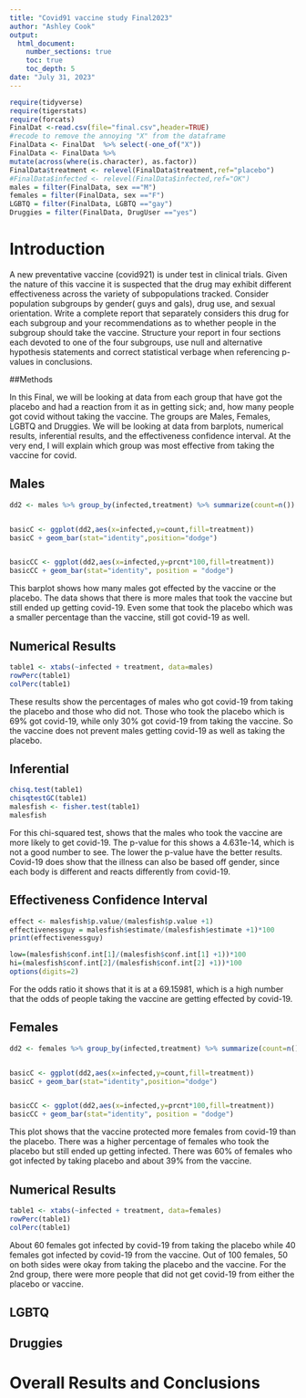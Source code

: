 ```yaml
---
title: "Covid91 vaccine study Final2023"
author: "Ashley Cook"
output: 
  html_document:
    number_sections: true
    toc: true
    toc_depth: 5
date: "July 31, 2023" 
---
```


```r
require(tidyverse)
require(tigerstats)
require(forcats)
FinalDat <-read.csv(file="final.csv",header=TRUE)
#recode to remove the annoying "X" from the dataframe
FinalData <- FinalDat  %>% select(-one_of("X"))
FinalData <- FinalData %>%
mutate(across(where(is.character), as.factor))
FinalData$treatment <- relevel(FinalData$treatment,ref="placebo")
#FinalData$infected <- relevel(FinalData$infected,ref="OK")
males = filter(FinalData, sex =="M")
females = filter(FinalData, sex =="F")
LGBTQ = filter(FinalData, LGBTQ =="gay")
Druggies = filter(FinalData, DrugUser =="yes")

```

# Introduction

A new  preventative vaccine (covid921) is under test in clinical trials. Given the nature of this vaccine it is suspected that the drug may exhibit different effectiveness across the variety of subpopulations tracked. Consider population subgroups by gender( guys and gals), drug use, and sexual orientation. Write a complete report that separately considers this drug for each subgroup and your recommendations as to whether people in the subgroup should take the vaccine. Structure your report in four sections each devoted to one of the four subgroups, use null and alternative hypothesis statements and correct statistical verbage when referencing p-values in conclusions.

##Methods

In this Final, we will be looking at data from each group that have got the placebo and had a reaction from it as in getting sick; and, how many people got covid without taking the vaccine. The groups are Males, Females, LGBTQ and Druggies. We will be looking at data from barplots, numerical results, inferential results, and the effectiveness confidence interval. At the very end, I will explain which group was most effective from taking the vaccine for covid. 

## Males

```r
dd2 <- males %>% group_by(infected,treatment) %>% summarize(count=n()) %>% mutate(prcnt=count/sum(count))


basicC <- ggplot(dd2,aes(x=infected,y=count,fill=treatment))
basicC + geom_bar(stat="identity",position="dodge")


basicCC <- ggplot(dd2,aes(x=infected,y=prcnt*100,fill=treatment)) 
basicCC + geom_bar(stat="identity", position = "dodge")
```
  
This barplot shows how many males got effected by the vaccine or the placebo. The data shows that there is more males that took the vaccine but still ended up getting covid-19. Even some that took the placebo which was a smaller percentage than the vaccine, still got covid-19 as well. 

## Numerical Results

```r
table1 <- xtabs(~infected + treatment, data=males)
rowPerc(table1)
colPerc(table1)
```
  
These results show the percentages of males who got covid-19 from taking the placebo and those who did not. Those who took the placebo which is 69% got covid-19, while only 30%  got covid-19 from taking the vaccine. So the vaccine does not prevent males getting covid-19 as well as taking the placebo.  

## Inferential

```r
chisq.test(table1)
chisqtestGC(table1)
malesfish <- fisher.test(table1)
malesfish
```
  
For this chi-squared test, shows that the males who took the vaccine are more likely to get covid-19. The p-value for this shows a 4.631e-14, which is not a good number to see. The lower the p-value have the better results. Covid-19 does show that the illness can also be based off gender, since each body is different and reacts differently from covid-19. 

## Effectiveness Confidence Interval

```r
effect <- malesfish$p.value/(malesfish$p.value +1)
effectivenessguy = malesfish$estimate/(malesfish$estimate +1)*100
print(effectivenessguy)
```
```r
low=(malesfish$conf.int[1]/(malesfish$conf.int[1] +1))*100
hi=(malesfish$conf.int[2]/(malesfish$conf.int[2] +1))*100
options(digits=2)
```
  
For the odds ratio it shows that it is at a 69.15981, which is a high number that the odds of people taking the vaccine are getting effected by covid-19. 


## Females

```r
dd2 <- females %>% group_by(infected,treatment) %>% summarize(count=n()) %>% mutate(prcnt=count/sum(count))


basicC <- ggplot(dd2,aes(x=infected,y=count,fill=treatment))
basicC + geom_bar(stat="identity",position="dodge")


basicCC <- ggplot(dd2,aes(x=infected,y=prcnt*100,fill=treatment)) 
basicCC + geom_bar(stat="identity", position = "dodge")
```
  
This plot shows that the vaccine protected more females from covid-19 than the placebo. There was a higher percentage of females who took the placebo but still ended up getting infected. There was 60% of females who got infected by taking placebo and about 39% from the vaccine. 

## Numerical Results

```r
table1 <- xtabs(~infected + treatment, data=females)
rowPerc(table1)
colPerc(table1)
```
  
About 60 females got infected by covid-19 from taking the placebo while 40 females got infected by covid-19 from the vaccine. Out of 100 females, 50 on both sides were okay from taking the placebo and the vaccine. For the 2nd group, there were more people that did not get covid-19 from either the placebo or vaccine. 

## LGBTQ



## Druggies


# Overall Results and Conclusions